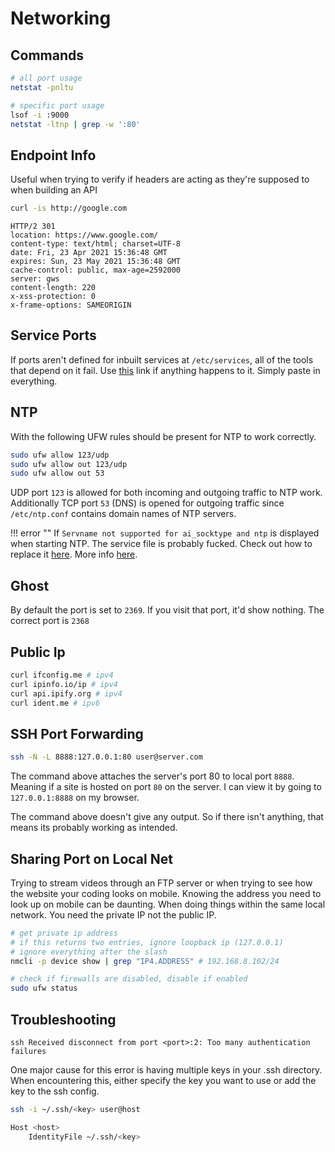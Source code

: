 # Networking

## Commands

``` bash
# all port usage
netstat -pnltu

# specific port usage
lsof -i :9000
netstat -ltnp | grep -w ':80'
```

## Endpoint Info

Useful when trying to verify if headers are acting as they're supposed to when building an API

``` bash
curl -is http://google.com
```

```
HTTP/2 301 
location: https://www.google.com/
content-type: text/html; charset=UTF-8
date: Fri, 23 Apr 2021 15:36:48 GMT
expires: Sun, 23 May 2021 15:36:48 GMT
cache-control: public, max-age=2592000
server: gws
content-length: 220
x-xss-protection: 0
x-frame-options: SAMEORIGIN
```

## Service Ports

If ports aren't defined for inbuilt services at `/etc/services`, all of the tools that depend on it fail. Use [this](http://www.penguintutor.com/linux/network-services-ports) link if anything happens to it. Simply paste in everything.


## NTP

With the following UFW rules should be present for NTP to work correctly.


``` bash
sudo ufw allow 123/udp
sudo ufw allow out 123/udp
sudo ufw allow out 53
```

UDP port `123` is allowed for both incoming and outgoing traffic to NTP work. Additionally  TCP port `53` (DNS) is opened for outgoing traffic since `/etc/ntp.conf` contains domain names of NTP servers.

!!! error ""
    If `Servname not supported for ai_socktype and ntp` is displayed when starting NTP. The service file is probably fucked. Check out how to replace it [here](#service-ports). More info [here](https://www.ducea.com/2006/09/11/error-servname-not-supported-for-ai_socktype/).


## Ghost

By default the port is set to `2369`. If you visit that port, it'd show nothing. The correct port is `2368`

## Public Ip

``` bash
curl ifconfig.me # ipv4
curl ipinfo.io/ip # ipv4
curl api.ipify.org # ipv4
curl ident.me # ipv6
```

## SSH Port Forwarding

``` bash
ssh -N -L 8888:127.0.0.1:80 user@server.com
```
The command above attaches the server's port 80 to local port `8888`. Meaning if a site is hosted on port `80` on the server. I can view it by going to `127.0.0.1:8888` on my browser.

The command above doesn't give any output. So if there isn't anything, that means its probably working as intended.

## Sharing Port on Local Net

Trying to stream videos through an FTP server or when trying to see how the website your coding looks on mobile. Knowing the address you need to look up on mobile can be daunting. When doing things within the same local network. You need the private IP not the public IP.

``` bash
# get private ip address
# if this returns two entries, ignore loopback ip (127.0.0.1)
# ignore everything after the slash
nmcli -p device show | grep "IP4.ADDRESS" # 192.168.8.102/24

# check if firewalls are disabled, disable if enabled
sudo ufw status
```

## <Red>Troubleshooting</Red>


`ssh Received disconnect from port <port>:2: Too many authentication failures`

One major cause for this error is having multiple keys in your .ssh directory. When encountering this, either specify the key you want to use or add the key to the ssh config.
    
``` bash
ssh -i ~/.ssh/<key> user@host
```

``` bash
Host <host>
    IdentityFile ~/.ssh/<key>
```

